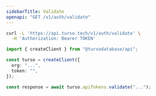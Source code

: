 ```yaml
---
sidebarTitle: Validate
openapi: "GET /v1/auth/validate"
---
```


<RequestExample>

```bash cURL
curl -L 'https://api.turso.tech/v1/auth/validate' \
  -H 'Authorization: Bearer TOKEN'
```

```ts Node.js
import { createClient } from "@tursodatabase/api";

const turso = createClient({
  org: "...",
  token: "",
});

const response = await turso.apiTokens.validate("...");
```

</RequestExample>
